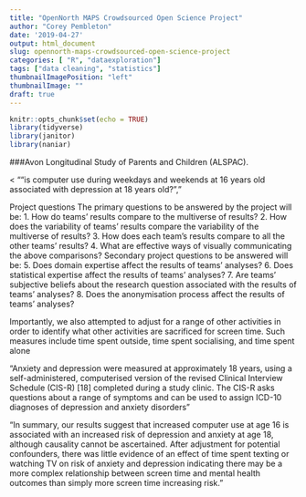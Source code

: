 ```yaml
---
title: "OpenNorth MAPS Crowdsourced Open Science Project"
author: "Corey Pembleton"
date: '2019-04-27'
output: html_document
slug: opennorth-maps-crowdsourced-open-science-project
categories: [ "R", "dataexploration"]
tags: ["data cleaning", "statistics"]
thumbnailImagePosition: "left"
thumbnailImage: ""
draft: true 
---
```


```r
knitr::opts_chunk$set(echo = TRUE)
library(tidyverse)
library(janitor)
library(naniar)

```

###Avon Longitudinal Study of Parents and Children (ALSPAC).

< "“is computer use during weekdays and weekends at 16 years old associated with depression at 18 years old?”,"

Project questions
The primary questions to be answered by the project will be:
  1. How do teams’ results compare to the multiverse of results?
  2. How does the variability of teams’ results compare the variability of the multiverse of
results?
  3. How does each team’s results compare to all the other teams’ results?
  4. What are effective ways of visually communicating the above comparisons?
  Secondary project questions to be answered will be:
  5. Does domain expertise affect the results of teams’ analyses?
  6. Does statistical expertise affect the results of teams’ analyses?
  7. Are teams’ subjective beliefs about the research question associated with the results
of teams’ analyses?
  8. Does the anonymisation process affect the results of teams' analyses?

Importantly, we also
attempted to adjust for a range of other activities in
order to identify what other activities are sacrificed for
screen time. Such measures include time spent outside,
time spent socialising, and time spent alone



"Anxiety and depression were measured at approximately
18 years, using a self-administered, computerised version
of the revised Clinical Interview Schedule (CIS-R) [18]
completed during a study clinic. The CIS-R asks questions
about a range of symptoms and can be used to assign
ICD-10 diagnoses of depression and anxiety disorders"


"In summary, our results suggest that increased computer use at age 16 is associated with an increased risk of depression and anxiety at age 18, although causality cannot be ascertained. After adjustment for potential confounders, there was little evidence of an effect of time spent texting or watching TV on risk of anxiety and depression indicating there may be a more complex relationship between screen time and mental health outcomes than simply more screen time increasing risk."







